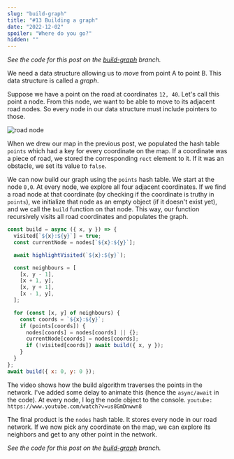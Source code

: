 ```yaml
---
slug: "build-graph"
title: "#13 Building a graph"
date: "2022-12-02"
spoiler: "Where do you go?"
hidden: ""
---
```

*See the code for this post on the [build-graph](https://github.com/jurajmajerik/server/tree/build-graph) branch.*

We need a data structure allowing us to _move_ from point A to point B. This data structure is called a _graph_.

Suppose we have a point on the road at coordinates ```12, 40```. Let's call this point a node. From this node, we want to be able to move to its adjacent road nodes. So every node in our data structure must include pointers to those.

![road node](./img-1.png)

When we drew our map in the previous post, we populated the hash table ```points``` which had a key for every coordinate on the map. If a coordinate was a piece of road, we stored the corresponding ```rect``` element to it. If it was an obstacle, we set its value to ```false```.

We can now build our graph using the ```points``` hash table. We start at the node ```0,0```. At every node, we explore all four adjacent coordinates. If we find a road node at that coordinate (by checking if the coordinate is truthy in ```points```), we initialize that node as an empty object (if it doesn't exist yet), and we call the ```build``` function on that node. This way, our function recursively visits all road coordinates and populates the graph.

```js
const build = async ({ x, y }) => {
  visited[`${x}:${y}`] = true;
  const currentNode = nodes[`${x}:${y}`];

  await highlightVisited(`${x}:${y}`);

  const neighbours = [
    [x, y - 1],
    [x + 1, y],
    [x, y + 1],
    [x - 1, y],
  ];

  for (const [x, y] of neighbours) {
    const coords = `${x}:${y}`;
    if (points[coords]) {
      nodes[coords] = nodes[coords] || {};
      currentNode[coords] = nodes[coords];
      if (!visited[coords]) await build({ x, y });
    }
  }
};
await build({ x: 0, y: 0 });
```

The video shows how the build algorithm traverses the points in the network. I've added some delay to animate this (hence the ```async/await``` in the code). At every node, I log the node object to the console.
`youtube: https://www.youtube.com/watch?v=us8GmDnwwn8`

The final product is the ```nodes``` hash table. It stores every node in our road network. If we now pick any coordinate on the map, we can explore its neighbors and get to any other point in the network.

*See the code for this post on the [build-graph](https://github.com/jurajmajerik/server/tree/build-graph) branch.*